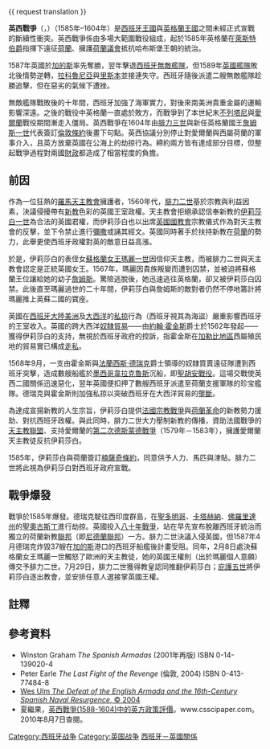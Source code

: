 {{expansion|time=2012-5-28}}
{{ request translation }}
{{Infobox Military Conflict
|conflict= 英西戰爭
|partof= [[八十年戰爭|八十年戰爭]]
|image=[[File:The_Somerset_House_Conference_19_August_1604.jpg|300px]]
|caption=英國與西班牙外交代表於[[薩默塞特府|薩默塞特府]]舉行會議
|date=1585年 – 1604年
|place=[[大西洋|大西洋]]、[[英吉利海峽|英吉利海峽]]、[[低地國|低地國]]、[[西班牙|西班牙]]、[[西班牙大陸美洲|西班牙大陸美洲]]、[[康沃爾郡|康沃爾郡]]、[[美洲|美洲]]
|result=[[倫敦條約_(1604年)|倫敦條約]]<ref>"英王詹姆斯締約的首要目的就是結束這場與西班牙的長年疲戰，而目標在1604年8月簽訂倫敦條約後達成。條約對於西班牙而言可說是極盡慷慨，成為英王詹姆斯登上王位候的首個汙點。此外，不同於伊莉莎白以往作風，詹姆斯竭力的信守承諾。" Burgess, Douglas: ''The Pirates' Pact: The Secret Alliances Between History's Most Notorious Buccaneers and Colonial America.'' McGraw-Hill Professional, 2008, page 29. ISBN 0-07-147476-5</ref><ref>Channing, Edward: ''A history of the United States.'' Octagon Books, 1977, v. 1, page 158. ISBN 0-374-91414-1</ref>
|casus=
|combatant1= '''[[伊比利聯盟|伊比利聯盟]]'''<br />
*{{flagicon|Spain|1506}} [[西班牙哈布斯堡王朝|西班牙王國]]<br />
*{{flagicon|Portugal|1578}} [[葡萄牙王國|葡萄牙王國]]（[[西班牙哈布斯堡王朝|西班牙哈布斯堡王朝]]統治）
|combatant2={{flagicon|England}} '''[[英格蘭王國|英格蘭王國]]'''<br />{{flag|Dutch Republic|name=荷蘭共和國}}<br />{{flag|Kingdom of France|name=法蘭西王國}}<br />{{flag|Kingdom of Ireland|name=愛爾蘭王國}}
|commander1={{flagicon|Spain|1506}}{{flagicon|Portugal|1578}} [[腓力二世_(西班牙)|腓力二世/一世]]<br />{{flagicon|Spain|1506}}{{flagicon|Portugal|1578}} [[腓力三世_(西班牙)|腓力三世/二世]]<br />{{flagicon|Spain|1506}} [[阿爾瓦羅·巴贊，第一代聖克魯茲侯爵|第一代聖克魯茲侯爵]]<br />{{flagicon|Spain|1506}} [[阿隆索·古斯曼，第七代梅迪納-西多尼亞公爵|梅迪納-西多尼亞公爵]]<br />{{flagicon|Spain|1506}} [[亞歷山大·法尼斯，帕爾馬公爵|帕爾馬公爵]]
|commander2={{flagicon|England}}{{flagicon|Kingdom of Ireland}} [[伊莉莎白一世_(英格蘭)|伊莉莎白一世]]<br />{{flagicon|England}}{{flagicon|Kingdom of Ireland|}} [[法蘭西斯·德瑞克|法蘭西斯·德瑞克]]<br />{{flagicon|England}}{{flagicon|Kingdom of Ireland}} [[約翰·霍金斯|約翰·霍金斯]]<br />{{flagicon|England}}{{flagicon|Kingdom of Ireland}} [[羅伯特·達德利，第一代萊斯特伯爵|萊斯特伯爵]]<br />{{flagicon|Kingdom of France|}} [[亨利四世|亨利四世]]
|strength1=
|strength2=
}}
{{Campaignbox 英西戰爭}}

'''英西戰爭'''（{{lang-en|Anglo-Spanish War}}，{{lang-es|Guerra anglo-española}}）（1585年–1604年）是[[西班牙哈布斯堡王朝|西班牙王國]]與[[英格蘭王國|英格蘭王國]]之間未經正式宣戰的斷續性衝突。英西戰爭係由多場大範圍戰役組成，起於1585年英格蘭在[[萊斯特伯爵|萊斯特伯爵]]指揮下遠征[[荷蘭|荷蘭]]、擁護[[荷蘭議會|荷蘭議會]]抵抗哈布斯堡王朝的統治。

1587年英國於[[加的斯|加的斯]]率先奪勝，翌年擊退[[西班牙無敵艦隊|西班牙無敵艦隊]]，但1589年[[英國艦隊|英國艦隊]]敗北後情勢逆轉，[[拉科魯尼亞|拉科魯尼亞]]與[[里斯本|里斯本]]並接連失守。西班牙隨後派遣二艘無敵艦隊趁勝追擊，但在惡劣的氣候下遭挫。

無敵艦隊戰敗後的十年間，西班牙加強了海軍實力，對後來南美洲貴重金屬的運輸影響深遠。之後的戰役中英格蘭一直處於敗方，而戰爭到了本世紀末[[不列塔尼|不列塔尼]]與[[九年戰爭_(愛爾蘭)|愛爾蘭]]戰役期間漸走入僵局。英西戰爭在1604年由[[腓力三世_(西班牙)|腓力三世]]與新任英格蘭國王[[詹姆斯一世_(英格蘭)|詹姆斯一世]]代表簽訂[[倫敦條約_(1604年)|倫敦條約]]後畫下句點。英西協議分別停止對愛爾蘭與西屬荷蘭的軍事介入，且英方放棄英國在公海上的劫掠行為。締約兩方皆有達成部分目標，但整起戰爭過程對兩國[[財政部|財政]]都造成了相當程度的負擔。

== 前因 ==
作為一位狂熱的[[天主教會|羅馬天主教會]]擁護者，1560年代，[[腓力二世_(西班牙)|腓力二世]]基於宗教與利益因素，決議侵擾帶有[[新教|新教]]色彩的英國王室政權。天主教會拒絕承認信奉新教的[[伊莉莎白一世_(英格蘭)|伊莉莎白一世]]為合法的英國君權，而伊莉莎白也以出席[[英國國教會|英國國教會]]宗教儀式作為對天主教會的反擊，並下令禁止進行[[彌撒|彌撒]]或誦其經文。英國同時著手於扶持新教在[[荷蘭|荷蘭]]的勢力，此舉更使西班牙政權對英的敵意日益高漲。

於是，伊莉莎白的表侄女[[瑪麗一世_(蘇格蘭)|蘇格蘭女王瑪麗一世]]因信仰天主教，而被腓力二世與天主教會認定是正統英國女王。1567年，瑪麗因貴族叛變而遭到囚禁，並被迫將蘇格蘭王位讓給她的幼子[[詹姆斯一世_(英格蘭)|詹姆斯]]。驚險逃脫後，她迅速逃往英格蘭，卻又被伊莉莎白囚禁。此後直至瑪麗過世的二十年間，伊莉莎白與詹姆斯的敵對者仍然不停地籌計將瑪麗推上英蘇二國的寶座。

英國在[[西班牙大陸美洲|西班牙大陸美洲]]及[[大西洋|大西洋]]的[[私掠|私掠]]行為（西班牙視其為海盜）嚴重影響西班牙的王室收入。英國的跨大西洋[[奴隸貿易|奴隸貿易]]——由[[約翰·霍金斯|約翰·霍金斯]]爵士於1562年發起——獲得伊莉莎白的支持，無視於西班牙政府的控訴，指霍金斯在[[加勒比地區|加勒比地區]]西屬殖民地的貿易實已構成[[走私|走私]]。

1568年9月，一支由霍金斯與[[法蘭西斯·德瑞克|法蘭西斯·德瑞克]]爵士領導的奴隸買賣遠征隊遭到西班牙突擊，造成數艘船艦於[[墨西哥|墨西哥]][[韋拉克魯斯_(韋拉克魯斯州)|韋拉克魯斯]]沉船，即[[聖胡安戰役|聖胡安戰役]]。這場交戰使英西二國關係迅速惡化，翌年英國便扣押了數艘西班牙派遣至荷蘭支援軍隊的珍宝艦隊。德瑞克與霍金斯則加強私掠以突破西班牙在大西洋貿易的[[獨占|壟斷]]。

為達成宣揚新教的人生宗旨，伊莉莎白提供[[法國宗教戰爭|法國宗教戰爭]]與[[荷蘭革命|荷蘭革命]]的新教勢力援助、對抗西班牙政權。與此同時，腓力二世大力壓制新教的傳播，資助法國戰爭的[[法國天主教聯盟|天主教聯盟]]、支持愛爾蘭的[[第二次德斯蒙德戰爭|第二次德斯蒙德戰爭]]（1579年－1583年），擁護愛爾蘭天主教徒反抗伊莉莎白。

1585年，伊莉莎白與荷蘭簽訂[[楠薩奇條約|楠薩奇條約]]，同意供予人力、馬匹與津貼。腓力二世將此視為伊莉莎白對西班牙政府宣戰。

== 戰爭爆發 ==
戰爭於1585年爆發。德瑞克駛往西印度群島，在[[聖多明哥|聖多明哥]]、[[卡塔赫納_(哥倫比亞)|卡塔赫納]]、[[佛羅里達州|佛羅里達州]]的[[聖奧古斯丁_(佛羅里達州)|聖奧古斯丁]]進行劫掠。英國投入[[八十年戰爭|八十年戰爭]]，站在早先宣布脫離西班牙統治而獨立的荷蘭新教[[荷蘭共和國|聯邦]]（即[[尼德蘭聯邦|尼德蘭聯邦]]）一方。腓力二世決議入侵英國，但1587年4月德瑞克炸毀37艘在[[加的斯|加的斯]]港口的西班牙船艦後計畫受阻。同年，2月8日處決蘇格蘭女王瑪麗一世觸怒了歐洲的天主教徒，她的英國王權則（出於瑪麗個人意願）傳交予腓力二世。7月29日，腓力二世獲得教皇認同推翻伊莉莎白；[[庇護五世|庇護五世]]將伊莉莎白逐出教會，並安排任意人選接掌英國王權。

== 註釋 ==
{{reflist}}

== 參考資料 ==
* Winston Graham ''The Spanish Armadas'' (2001年再版) ISBN 0-14-139020-4
* Peter Earle ''The Last Fight of the Revenge'' (倫敦, 2004) ISBN 0-413-77484-8
* [http://wesulm.bravehost.com/history/eng_armada.htm Wes Ulm ''The Defeat of the English Armada and the 16th-Century Spanish Naval Resurgence'', © 2004] {{Wayback|url=http://wesulm.bravehost.com/history/eng_armada.htm |date=20180215023433 }}
* 夏繼果，[http://www.csscipaper.com/history/world/109198.html 英西戰爭(1588-1604)中的英方政策評價]{{dead link|date=2018年1月 |bot=InternetArchiveBot |fix-attempted=yes }}。www.csscipaper.com。2010年8月7日查閱。

[[Category:西班牙战争|Category:西班牙战争]]
[[Category:英国战争|Category:英国战争]]
[[Category:西班牙－英國關係|]]